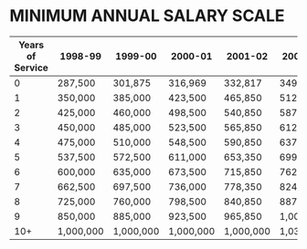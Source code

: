 # MINIMUM ANNUAL SALARY SCALE

| Years of Service | 1998-99   | 1999-00   | 2000-01   | 2001-02   | 2002-03   | 2003-04   | 2004-05   |
|------------------|-----------|-----------|-----------|-----------|-----------|-----------|-----------|
| 0                | 287,500   | 301,875   | 316,969   | 332,817   | 349,458   | 366,931   | 385,277   |
| 1                | 350,000   | 385,000   | 423,500   | 465,850   | 512,435   | 563,679   | 620,046   |
| 2                | 425,000   | 460,000   | 498,500   | 540,850   | 587,435   | 638,679   | 695,046   |
| 3                | 450,000   | 485,000   | 523,500   | 565,850   | 612,435   | 663,679   | 720,046   |
| 4                | 475,000   | 510,000   | 548,500   | 590,850   | 637,435   | 688,679   | 745,046   |
| 5                | 537,500   | 572,500   | 611,000   | 653,350   | 699,935   | 751,179   | 807,546   |
| 6                | 600,000   | 635,000   | 673,500   | 715,850   | 762,435   | 813,679   | 870,046   |
| 7                | 662,500   | 697,500   | 736,000   | 778,350   | 824,935   | 876,179   | 932,546   |
| 8                | 725,000   | 760,000   | 798,500   | 840,850   | 887,435   | 938,679   | 995,046   |
| 9                | 850,000   | 885,000   | 923,500   | 965,850   | 1,000,000 | 1,000,000 | 1,000,000 |
| 10+             | 1,000,000 | 1,000,000 | 1,000,000 | 1,000,000 | 1,030,000 | 1,070,000 | 1,100,000 |